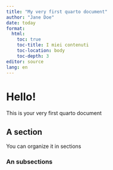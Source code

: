 ```yaml
---
title: "My very first quarto document"
author: "Jane Doe"
date: today
format: 
  html:
    toc: true
    toc-title: I miei contenuti
    toc-location: body
    toc-depth: 3
editor: source
lang: en
---
```


# Hello!

This is your very first quarto document 

## A section

You can organize it in sections

### An subsections 